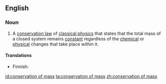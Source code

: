 ==English==

===Noun===
{{wikipedia}}
{{en-noun|head=[[conservation]] of [[mass]]|-}}

#{{context|physics|chemistry}} A [[conservation law]] of [[classical physics]] that states that the total mass of a closed system remains [[constant]] regardless of the [[chemical]] or [[physical]] changes that take place within it.

====Translations====
{{trans-top|conservation law}}
* Finnish: {{t-|fi|aineen häviämättömyys}}
{{trans-mid}}
{{trans-bottom}}

[[id:conservation of mass]]
[[ta:conservation of mass]]
[[zh:conservation of mass]]